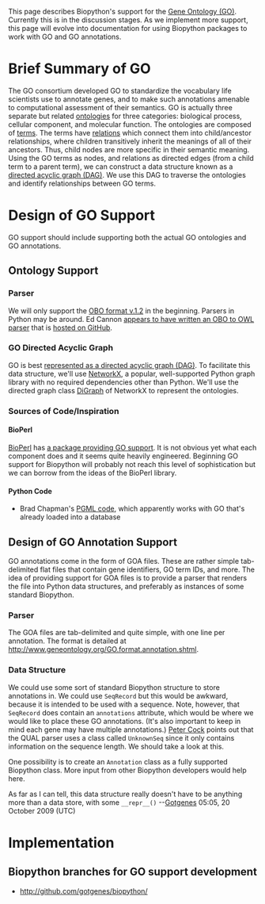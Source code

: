 This page describes Biopython's support for the [http://www.geneontology.org/ Gene Ontology (GO)]. Currently this is in the discussion stages. As we implement more support, this page will evolve into documentation for using Biopython packages to work with GO and GO annotations.

= Brief Summary of GO =

The GO consortium developed GO to standardize the vocabulary life scientists use to annotate genes, and to make such annotations amenable to computational assessment of their semantics. GO is actually three separate but related [http://www.geneontology.org/GO.ontology.structure.shtml#ontology ontologies] for three categories: biological process, cellular component, and molecular function. The ontologies are composed of [http://www.geneontology.org/GO.ontology.structure.shtml#term terms]. The terms have [http://www.geneontology.org/GO.ontology.relations.shtml relations] which connect them into child/ancestor relationships, where children transitively inherit the meanings of all of their ancestors. Thus, child nodes are more specific in their semantic meaning. Using the GO terms as nodes, and relations as directed edges (from a child term to a parent term), we can construct a data structure known as a [http://en.wikipedia.org/wiki/Directed_acyclic_graph directed acyclic graph (DAG)]. We use this DAG to traverse the ontologies and identify relationships between GO terms.

= Design of GO Support =

GO support should include supporting both the actual GO ontologies and GO annotations.

== Ontology Support ==

=== Parser ===

We will only support the [http://www.geneontology.org/GO.format.obo-1_2.shtml OBO format v.1.2] in the beginning. Parsers in Python may be around. Ed Cannon [http://lists.open-bio.org/pipermail/biopython-dev/2009-August/006701.html appears to have written an OBO to OWL parser] that is [http://github.com/eoc21/biopython/tree/eoc21Branch/ hosted on GitHub].

=== GO Directed Acyclic Graph ===

GO is best [http://www.geneontology.org/GO.ontology.structure.shtml#go-as-a-graph represented as a directed acyclic graph (DAG)]. To facilitate this data structure, we'll use [http://networkx.lanl.gov/ NetworkX], a popular, well-supported Python graph library with no required dependencies other than Python. We'll use the directed graph class [http://networkx.lanl.gov/reference/classes.digraph.html DiGraph] of NetworkX to represent the ontologies.

=== Sources of Code/Inspiration ===

==== BioPerl ====

[http://bioperl.org/ BioPerl] has [http://doc.bioperl.org/bioperl-live/Bio/Ontology/toc.html a package providing GO support]. It is not obvious yet what each component does and it seems quite heavily engineered. Beginning GO support for Biopython will probably not reach this level of sophistication but we can borrow from the ideas of the BioPerl library.

==== Python Code ====

* Brad Chapman's [http://bioinformatics.org/cgi-bin/cvsweb.cgi/biopy-pgml/Bio/PGML/GO/ PGML code], which apparently works with GO that's already loaded into a database

== Design of GO Annotation Support ==

GO annotations come in the form of GOA files. These are rather simple tab-delimited flat files that contain gene identifiers, GO term IDs, and more. The idea of providing support for GOA files is to provide a parser that renders the file into Python data structures, and preferably as instances of some standard Biopython.

=== Parser ===

The GOA files are tab-delimited and quite simple, with one line per annotation. The format is detailed at http://www.geneontology.org/GO.format.annotation.shtml.

=== Data Structure ===

We could use some sort of standard Biopython structure to store annotations in. We could use <tt>SeqRecord</tt> but this would be awkward, because it is intended to be used with a sequence. Note, however, that <tt>SeqRecord</tt> does contain an <tt>annotations</tt> attribute, which would be where we would like to place these GO annotations. (It's also important to keep in mind each gene may have multiple annotations.)  [[User:Peter|Peter Cock]] points out that the QUAL parser uses a class called <tt>UnknownSeq</tt> since it only contains information on the sequence length. We should take a look at this.

One possibility is to create an <tt>Annotation</tt> class as a fully supported Biopython class. More input from other Biopython developers would help here.

As far as I can tell, this data structure really doesn't have to be anything more than a data store, with some <tt>__repr__()</tt> --[[User:Gotgenes|Gotgenes]] 05:05, 20 October 2009 (UTC)

= Implementation =

== Biopython branches for GO support development ==

* http://github.com/gotgenes/biopython/